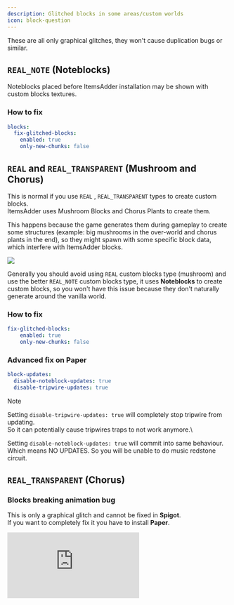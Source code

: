 ```yaml
---
description: Glitched blocks in some areas/custom worlds
icon: block-question
---
```


<Note>
These are all only graphical glitches, they won't cause duplication bugs or similar.
</Note>


## `REAL_NOTE` (Noteblocks)

Noteblocks placed before ItemsAdder installation may be shown with custom blocks textures.

### How to fix


```yaml config.yml lines icon="yaml"
blocks:
  fix-glitched-blocks:
    enabled: true
    only-new-chunks: false
```


## `REAL` and `REAL_TRANSPARENT` (Mushroom and Chorus)

This is normal if you use `REAL` , `REAL_TRANSPARENT` types to create custom blocks.\
ItemsAdder uses Mushroom Blocks and Chorus Plants to create them.

This happens because the game generates them during gameplay to create some structures (example: big mushrooms in the over-world and chorus plants in the end), so they might spawn with some specific block data, which interfere with ItemsAdder blocks.

![](</assets/images/image (50).png>)

Generally you should avoid using `REAL` custom blocks type (mushroom) and use the better `REAL_NOTE` custom blocks type, it uses **Noteblocks** to create custom blocks, so you won't have this issue because they don't naturally generate around the vanilla world.

### How to fix


```yaml config.yml lines icon="yaml"
fix-glitched-blocks:
    enabled: true
    only-new-chunks: false
```


### Advanced fix on Paper


```yaml config/paper-global.yml lines icon="yaml"
block-updates:
  disable-noteblock-updates: true
  disable-tripwire-updates: true
```



<Warning>
Note

Setting `disable-tripwire-updates: true` will completely stop tripwire from updating.\
So it can potentially cause tripwires traps to not work anymore.\\

Setting `disable-noteblock-updates: true` will commit into same behaviour.\
Which means NO UPDATES. So you will be unable to do music redstone circuit.
</Warning>


## `REAL_TRANSPARENT` (Chorus)

### Blocks breaking animation bug

This is only a graphical glitch and cannot be fixed in **Spigot**.\
If you want to completely fix it you have to install **Paper**.


<Frame>
  <iframe 
    className="w-full aspect-video rounded-xl" 
    src="https://www.youtube.com/embed/1HPjKn_vmw8" 
    title="YouTube video player" 
    frameBorder="0" 
    allow="accelerometer; autoplay; clipboard-write; encrypted-media; gyroscope; picture-in-picture" 
    allowFullScreen 
  />
</Frame>


#### How to fix


```yaml config/paper-global.yml lines icon="yaml"
block-updates:
  disable-chorus-plant-updates: true
```


### Automatic drop pickup duplication issue

If you have an automatic drops pickup plugin you might experience an issue where chorus fruit gets randomly added to your inventory when this kind of Chorus Plant graphical glitches happen.

To fix this you have to remove the automatic drop pickup plugin or ask its developer to add an option to disable automatic pickup of some items (Chorus Fruit) or from some blocks (Chorus Plant).

## **Tree blocks sometimes disappear and become air blocks**

This is a know issue in CREATIVE mode as the client doesn't send some packets to the server.\
Please try in survival mode.

## **`REAL_TRANSPARENT` blocks are dropped when water flows on them**

I know this bug and I can't fix it without making your server an oven.\
\
As you already know some Minecraft features are not customizable out of the box for both you and the plugins developers, so some features require a lot of hacks to be implemented and sometimes are not totally stable. One of these features are custom blocks.

To fix this water bug I'd have to listen to the water flowing event and check if every block around the water is a custom block. This event is called thousand of times in mid-sized server and I don't want to make the plugin heavy, which would cause lag.
